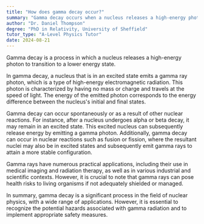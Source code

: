 ```yaml
---
title: "How does gamma decay occur?"
summary: "Gamma decay occurs when a nucleus releases a high-energy photon to reach a lower energy state."
author: "Dr. Daniel Thompson"
degree: "PhD in Relativity, University of Sheffield"
tutor_type: "A-Level Physics Tutor"
date: 2024-08-21
---
```


Gamma decay is a process in which a nucleus releases a high-energy photon to transition to a lower energy state.

In gamma decay, a nucleus that is in an excited state emits a gamma ray photon, which is a type of high-energy electromagnetic radiation. This photon is characterized by having no mass or charge and travels at the speed of light. The energy of the emitted photon corresponds to the energy difference between the nucleus's initial and final states.

Gamma decay can occur spontaneously or as a result of other nuclear reactions. For instance, after a nucleus undergoes alpha or beta decay, it may remain in an excited state. This excited nucleus can subsequently release energy by emitting a gamma photon. Additionally, gamma decay can occur in nuclear reactions such as fusion or fission, where the resultant nuclei may also be in excited states and subsequently emit gamma rays to attain a more stable configuration.

Gamma rays have numerous practical applications, including their use in medical imaging and radiation therapy, as well as in various industrial and scientific contexts. However, it is crucial to note that gamma rays can pose health risks to living organisms if not adequately shielded or managed.

In summary, gamma decay is a significant process in the field of nuclear physics, with a wide range of applications. However, it is essential to recognize the potential hazards associated with gamma radiation and to implement appropriate safety measures.
    
